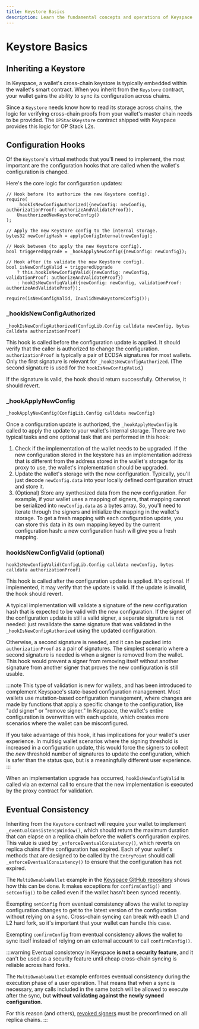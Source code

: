 ```yaml
---
title: Keystore Basics
description: Learn the fundamental concepts and operations of Keyspace keystores
---
```


# Keystore Basics

## Inheriting a Keystore

In Keyspace, a wallet's cross-chain keystore is typically embedded within the wallet's smart contract. When you inherit from the `Keystore` contract, your wallet gains the ability to sync its configuration across chains.

Since a `Keystore` needs know how to read its storage across chains, the logic for verifying cross-chain proofs from your wallet's master chain needs to be provided. The `OPStackKeystore` contract shipped with Keyspace provides this logic for OP Stack L2s.

## Configuration Hooks

Of the `Keystore`'s virtual methods that you'll need to implement, the most important are the configuration hooks that are called when the wallet's configuration is changed.

Here's the core logic for configuration updates:

```solidity
// Hook before (to authorize the new Keystore config).
require(
    _hookIsNewConfigAuthorized({newConfig: newConfig, authorizationProof: authorizeAndValidateProof}),
    UnauthorizedNewKeystoreConfig()
);

// Apply the new Keystore config to the internal storage.
bytes32 newConfigHash = applyConfigInternal(newConfig);

// Hook between (to apply the new Keystore config).
bool triggeredUpgrade = _hookApplyNewConfig({newConfig: newConfig});

// Hook after (to validate the new Keystore config).
bool isNewConfigValid = triggeredUpgrade
    ? this.hookIsNewConfigValid({newConfig: newConfig, validationProof: authorizeAndValidateProof})
    : hookIsNewConfigValid({newConfig: newConfig, validationProof: authorizeAndValidateProof});

require(isNewConfigValid, InvalidNewKeystoreConfig());
```

### _hookIsNewConfigAuthorized

`_hookIsNewConfigAuthorized(ConfigLib.Config calldata newConfig, bytes calldata authorizationProof)`

This hook is called before the configuration update is applied. It should verify that the caller is authorized to change the configuration. `authorizationProof` is typically a pair of ECDSA signatures for most wallets. Only the first signature is relevant for `_hookIsNewConfigAuthorized`. (The second signature is used for the `hookIsNewConfigValid`.)

If the signature is valid, the hook should return successfully. Otherwise, it should revert.

### _hookApplyNewConfig

`_hookApplyNewConfig(ConfigLib.Config calldata newConfig)`

Once a configuration update is authorized, the `_hookApplyNewConfig` is called to apply the update to your wallet's internal storage. There are two typical tasks and one optional task that are performed in this hook:

1. Check if the implementation of the wallet needs to be upgraded. If the new configuration stored in the keystore has an implementation address that is different from the address stored in the wallet's storage for its proxy to use, the wallet's implementation should be upgraded.
2. Update the wallet's storage with the new configuration. Typically, you'll just decode `newConfig.data` into your locally defined configuration struct and store it.
3. (Optional) Store any synthesized data from the new configuration. For example, if your wallet uses a mapping of signers, that mapping cannot be serialized into `newConfig.data` as a bytes array. So, you'll need to iterate through the signers and initialize the mapping in the wallet's storage. To get a fresh mapping with each configuration update, you can store this data in its own mapping keyed by the current configuration hash: a new configuration hash will give you a fresh mapping.

### hookIsNewConfigValid (optional)

`hookIsNewConfigValid(ConfigLib.Config calldata newConfig, bytes calldata authorizationProof)`

This hook is called after the configuration update is applied. It's optional. If implemented, it may verify that the update is valid. If the update is invalid, the hook should revert.

A typical implementation will validate a signature of the new configuration hash that is expected to be valid with the new configuration. If the signer of the configuration update is still a valid signer, a separate signature is not needed: just revalidate the same signature that was validated in the `_hookIsNewConfigAuthorized` using the updated configuration.

Otherwise, a second signature is needed, and it can be packed into `authorizationProof` as a pair of signatures. The simplest scenario where a second signature is needed is when a signer is removed from the wallet. This hook would prevent a signer from removing itself without another signature from another signer that proves the new configuration is still usable.

:::note
This type of validation is new for wallets, and has been introduced to complement Keyspace's state-based configuration management. Most wallets use mutation-based configuration management, where changes are made by functions that apply a specific change to the configuration, like "add signer" or "remove signer." In Keyspace, the wallet's entire configuration is overwritten with each update, which creates more scenarios where the wallet can be misconfigured.

If you take advantage of this hook, it has implications for your wallet's user experience. In multisig wallet scenarios where the signing threshold is increased in a configuration update, this would force the signers to collect the *new* threshold number of signatures to update the configuration, which is safer than the status quo, but is a meaningfully different user experience.
:::

When an implementation upgrade has occurred, `hookIsNewConfigValid` is called via an external call to ensure that the new implementation is executed by the proxy contract for validation.

## Eventual Consistency

Inheriting from the `Keystore` contract will require your wallet to implement `_eventualConsistencyWindow()`, which should return the maximum duration that can elapse on a replica chain before the wallet's configuration expires. This value is used by `_enforceEventualConsistency()`, which reverts on replica chains if the configuration has expired. Each of your wallet's methods that are designed to be called by the `EntryPoint` should call `_enforceEventualConsistency()` to ensure that the configuration has not expired.

The `MultiOwnableWallet` example in the [Keyspace GitHub repository](https://github.com/base-org/keyspace) shows how this can be done. It makes exceptions for `confirmConfig()` and `setConfig()` to be called even if the wallet hasn't been synced recently.

Exempting `setConfig` from eventual consistency allows the wallet to replay configuration changes to get to the latest version of the configuration without relying on a sync. Cross-chain syncing can break with each L1 and L2 hard fork, so it's important that your wallet can handle this case.

Exempting `confirmConfig` from eventual consistency allows the wallet to sync itself instead of relying on an external account to call `confirmConfig()`.

:::warning
Eventual consistency in Keyspace **is not a security feature**, and it can't be used as a security feature until cheap cross-chain syncing is reliable across hard forks.

The `MultiOwnableWallet` example enforces eventual consistency during the execution phase of a user operation. That means that when a sync is necessary, any calls included in the same batch will be allowed to execute after the sync, but **without validating against the newly synced configuration**.

For this reason (and others), [revoked signers](/revoking-signers) must be preconfirmed on all replica chains.
:::
